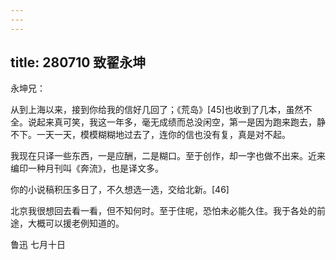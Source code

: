 ```yaml
---
---
---
```

title: 280710 致翟永坤
---




永坤兄：

从到上海以来，接到你给我的信好几回了；《荒岛》[45]也收到了几本，虽然不全。说起来真可笑，我这一年多，毫无成绩而总没闲空，第一是因为跑来跑去，静不下。一天一天，模模糊糊地过去了，连你的信也没有复，真是对不起。

我现在只译一些东西，一是应酬，二是糊口。至于创作，却一字也做不出来。近来编印一种月刊叫《奔流》，也是译文多。

你的小说稿积压多日了，不久想选一选，交给北新。[46]

北京我很想回去看一看，但不知何时。至于住呢，恐怕未必能久住。我于各处的前途，大概可以援老例知道的。

鲁迅 七月十日